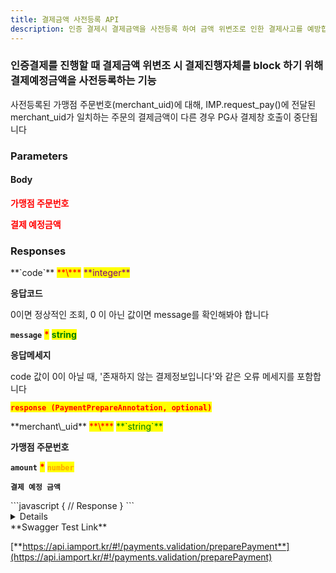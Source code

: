 ```yaml
---
title: 결제금액 사전등록 API
description: 인증 결제시 결제금액을 사전등록 하여 금액 위변조로 인한 결제사고를 예방합니다.
---
```




### 인증결제를 진행할 때 결제금액 위변조 시 결제진행자체를 block 하기 위해 결제예정금액을 사전등록하는 기능

<Swagger method="post" path="/payments/prepare" baseUrl="https://api.iamport.kr" summary="결제 금액을 사전 등록합니다.">
<SwaggerDescription>
사전등록된 가맹점 주문번호(merchant_uid)에 대해, IMP.request_pay()에 전달된 merchant_uid가 일치하는 주문의 결제금액이 다른 경우 PG사 결제창 호출이 중단됩니다

</SwaggerDescription>

### Parameters

#### Body

<SwaggerParameter name="merchant_uid" type="String" required="true">
<mark style="color:red;">

**가맹점 주문번호**

</mark>

</SwaggerParameter>
<SwaggerParameter name="amount" type="double" required="true">
<mark style="color:red;">

**결제 예정금액**

</mark>

 

</SwaggerParameter>


### Responses

<SwaggerResponse status="200: OK" description="성공">
<Tabs>
<Tab title="PaymentPrepareResponse">
**`code`** <mark style="color:red;">**\***</mark> <mark style="color:purple;">**integer**</mark>

**응답코드**

0이면 정상적인 조회, 0 이 아닌 값이면 message를 확인해봐야 합니다



**`message`** <mark style="color:red;">**\***</mark> <mark style="color:green;">**string**</mark>

**응답메세지**

code 값이 0이 아닐 때, '존재하지 않는 결제정보입니다'와 같은 오류 메세지를 포함합니다



<mark style="color:red;">**`response (PaymentPrepareAnnotation, optional)`**</mark>

</Tab>
</Tabs>

<Tabs>
<Tab title="PaymentPrepareAnnotation">
**merchant\_uid** <mark style="color:red;">**\***</mark> <mark style="color:green;">**`string`**</mark>

**가맹점 주문번호**

**`amount`** <mark style="color:red;">**\***</mark> <mark style="color:orange;">**`number`**</mark>  

**`결제 예정 금액`**

</Tab>
</Tabs>

</SwaggerResponse>

<SwaggerResponse status="401: Unauthorized" description="인증 Token이 전달되지 않았거나 유효하지 않은 경우">
```javascript
{
    // Response
}
```

</SwaggerResponse>

</Swagger>

<Details>
<p slot="summary">Response Model Schema</p>

```json
{
  "code": 0,
  "message": "string",
  "response": {
    "merchant_uid": "string",
    "amount": 0
  }
}
```

</Details>

<Hint style="success">
**Swagger Test Link**

[**https://api.iamport.kr/#!/payments.validation/preparePayment**](https://api.iamport.kr/#!/payments.validation/preparePayment)
</Hint>
